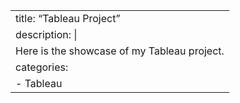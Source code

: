 ---
title: "Tableau Project"
description: |
  Here is the showcase of my Tableau project.
categories:
  - Tableau
---